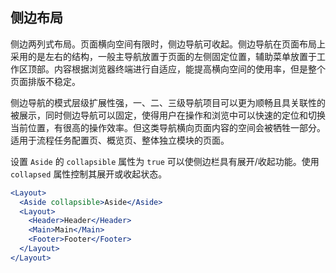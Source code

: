 ## 侧边布局

侧边两列式布局。页面横向空间有限时，侧边导航可收起。侧边导航在页面布局上采用的是左右的结构，一般主导航放置于页面的左侧固定位置，辅助菜单放置于工作区顶部。内容根据浏览器终端进行自适应，能提高横向空间的使用率，但是整个页面排版不稳定。

侧边导航的模式层级扩展性强，一、二、三级导航项目可以更为顺畅且具关联性的被展示，同时侧边导航可以固定，使得用户在操作和浏览中可以快速的定位和切换当前位置，有很高的操作效率。但这类导航横向页面内容的空间会被牺牲一部分。适用于流程任务配置页、概览页、整体独立模块的页面。

设置 `Aside` 的 `collapsible` 属性为 `true` 可以使侧边栏具有展开/收起功能。使用 `collapsed` 属性控制其展开或收起状态。

```jsx live=true className=s-layout-example
<Layout>
  <Aside collapsible>Aside</Aside>
  <Layout>
    <Header>Header</Header>
    <Main>Main</Main>
    <Footer>Footer</Footer>
  </Layout>
</Layout>
```
